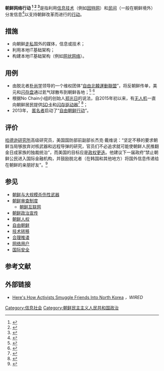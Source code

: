 
'''朝鲜网络行动 <ref>{{Cite book|last=Ziccardi|first=Giovanni|title=Resistance, Liberation Technology and Human Rights in the Digital Age|publisher=Springer Science & Business Media|isbn=9789400752764|url=https://books.google.com/books?id=cojY3Xk7aQwC&pg=PA301|accessdate=22 April 2017|language=en|date=2012-09-28}}</ref> <ref>{{Cite book|last=Abbott|first=Jason|title=The Political Economy of the Internet in Asia and the Pacific: Digital Divides, Economic Competitiveness, and Security Challenges|publisher=Praeger|isbn=9780275980214|url=https://books.google.com/books?id=K8bZAAAAMAAJ|accessdate=22 April 2017|language=en|date=2004-01-01}}</ref> <ref>{{Cite web|title=The Transformation of Cyberactivism and Democratic Governance in Korea: The Role of Technology, Civil Society, and Institutions|url=https://www.researchgate.net/publication/290730659|accessdate=22 April 2017|language=en}}</ref>'''是指利用[[信息技术|信息技术]]（例如[[網絡行動主義|因特网]]）和[[公民社会|民间]]（一般在朝鲜境外）分发信息<ref>{{Cite book|last=Kim|first=Hyuk-Rae|last2=Kim|first2=Hyŏng-nae|title=State-centric to Contested Social Governance in Korea: Shifting Power|publisher=Routledge|isbn=9780415587457|url=https://books.google.com/books?id=o6cy1If7948C&pg=PA201|accessdate=22 April 2017|language=en|year=2013}}</ref>以支持朝鲜改革而进行的[[網絡行動主義|行动]]。

== 措施 ==

* 向朝鲜[[走私|走私]]国外的媒体，信息或技术；
* 利用本地IT基础架构；
* 构建本地IT基础架构（例如[[网状网络|网状网络]]）。

== 用例 ==

* 由脱北者[[朴尚學|朴尚学]]领导的一个维权团体“[[自由北韓運動聯盟|自由北韓運動聯盟]]”，将反朝鲜传单，美元和[[闪存盘|闪存盘]]通过氦气球散布到朝鲜各地；<ref>{{Cite web|title=North Korean defector-activists step up propaganda war|url=https://www.ft.com/content/5d7e8fa0-6902-11e6-a0b1-d87a9fea034f|accessdate=22 April 2017|publisher=Financial Times|archive-date=2019-02-07|archive-url=https://web.archive.org/web/20190207065200/https://www.ft.com/content/5d7e8fa0-6902-11e6-a0b1-d87a9fea034f|dead-url=no}}</ref> <ref>{{Cite web|title=The people flying balloons to North Korea|url=http://www.bbc.com/future/story/20150605-the-group-flying-tech-filled-balloons-to-north-korea|accessdate=22 April 2017|archive-date=2018-05-25|archive-url=https://web.archive.org/web/20180525183332/http://www.bbc.com/future/story/20150605-the-group-flying-tech-filled-balloons-to-north-korea|dead-url=no}}</ref>
* 根据No Chain小组的创始人[[鄭光日|郑光日]]的说法，自2015年初以来，有[[無人航空載具|无人机]]一直向朝鲜居民提供[[SD卡|SD卡]]和[[随身碟|闪存驱动器]]<ref>{{Cite web|title=Activists are using drones to rain flash drives full of TV shows on North Korea|url=http://www.digitaltrends.com/cool-tech/north-korea-drone-usb/|accessdate=22 April 2017|date=26 May 2016|publisher=Digital Trends|archive-date=2020-10-29|archive-url=https://web.archive.org/web/20201029174039/https://www.digitaltrends.com/cool-tech/north-korea-drone-usb/|dead-url=no}}</ref> <ref>{{Cite web|title=Activists: Drones drop forbidden media into N. Korea|url=http://edition.cnn.com/2016/05/25/asia/north-korea-drones/|accessdate=22 April 2017|author=Park|first=Madison|publisher=CNN|archive-date=2020-11-08|archive-url=https://web.archive.org/web/20201108112323/https://edition.cnn.com/2016/05/25/asia/north-korea-drones/|dead-url=no}}</ref>；
* 2013年， [[匿名者|匿名者]]启动了“[[与匿名相关的事件的时间表|自由朝鲜行动]]”。

== 评价 ==
[[哈德遜研究所|哈德逊研究所]]高级研究员，美国国防部前副部长杰克·戴维说：“坚定不移的要求朝鲜当局够放弃对核武器和远程导弹的研究，官员们不必追求就可能使朝鲜人民推翻金日成家族的独裁统治”，而美国的目标应是[[政权更替|政权更迭]]。他建议下一届政府“禁止朝鲜公民进入国际金融机构，并鼓励脱北者（在韩国和其他地方）将国外信息传递给在朝鲜的亲朋好友”。<ref>{{Cite web|title=What can US do about North Korea? Six options after 'hydrogen bomb' test|url=http://www.foxnews.com/opinion/2016/01/07/what-can-us-do-about-north-korea-six-options-after-hydrogen-bomb-test.html|accessdate=23 April 2017|author=Miller|date=7 January 2016|first=Judith|publisher=Fox News|archive-date=2017-09-08|archive-url=https://web.archive.org/web/20170908135210/http://www.foxnews.com/opinion/2016/01/07/what-can-us-do-about-north-korea-six-options-after-hydrogen-bomb-test.html|dead-url=no}}</ref>

== 参见 ==

* [[朝鲜与大规模杀伤性武器|朝鲜与大规模杀伤性武器]]
* [[朝鲜民主主义人民共和国审查制度|朝鲜审查制度]]
** [[朝鲜互联网|朝鲜互联网]]
* [[朝鲜政治宣传|朝鲜政治宣传]]
* [[朝鮮民主主義人民共和國人權|朝鲜人权]]
* [[自由北韓|自由朝鲜]]
* [[技术转移|技术转移]]
* [[合理推诿|合理推诿]]
* [[網路用戶|网络用户]]
* [[國際安全|国际安全]]

== 参考文献 ==
{{Reflist}}

== 外部链接 ==

* [https://www.wired.com/2015/03/heres-activists-smuggle-friends-north-korea/ Here's How Activists Smuggle Friends Into North Korea] {{Wayback|url=https://www.wired.com/2015/03/heres-activists-smuggle-friends-north-korea/ |date=20210304165845 }}''，WIRED''
[[Category:信息社会|Category:信息社会]]
[[Category:朝鲜民主主义人民共和国政治|Category:朝鲜民主主义人民共和国政治]]